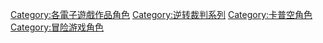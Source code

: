 [[Category:各電子遊戲作品角色|Category:各電子遊戲作品角色]]
[[Category:逆转裁判系列|Category:逆转裁判系列]]
[[Category:卡普空角色|Category:卡普空角色]]
[[Category:冒险游戏角色|Category:冒险游戏角色]]